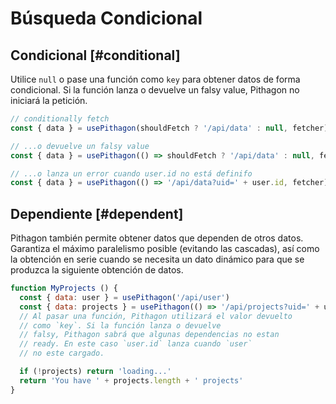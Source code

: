 # Búsqueda Condicional

## Condicional [#conditional]

Utilice `null` o pase una función como `key` para obtener datos de forma condicional. 
Si la función lanza o devuelve un falsy value, Pithagon no iniciará la petición.


```js
// conditionally fetch
const { data } = usePithagon(shouldFetch ? '/api/data' : null, fetcher)

// ...o devuelve un falsy value
const { data } = usePithagon(() => shouldFetch ? '/api/data' : null, fetcher)

// ...o lanza un error cuando user.id no está definifo
const { data } = usePithagon(() => '/api/data?uid=' + user.id, fetcher)
```

## Dependiente [#dependent]

Pithagon también permite obtener datos que dependen de otros datos. Garantiza el máximo paralelismo posible (evitando las cascadas), así como la obtención en serie cuando se necesita un dato dinámico para que se produzca la siguiente obtención de datos.

```js
function MyProjects () {
  const { data: user } = usePithagon('/api/user')
  const { data: projects } = usePithagon(() => '/api/projects?uid=' + user.id)
  // Al pasar una función, Pithagon utilizará el valor devuelto
  // como `key`. Si la función lanza o devuelve
  // falsy, Pithagon sabrá que algunas dependencias no estan
  // ready. En este caso `user.id` lanza cuando `user`
  // no este cargado.

  if (!projects) return 'loading...'
  return 'You have ' + projects.length + ' projects'
}
```
